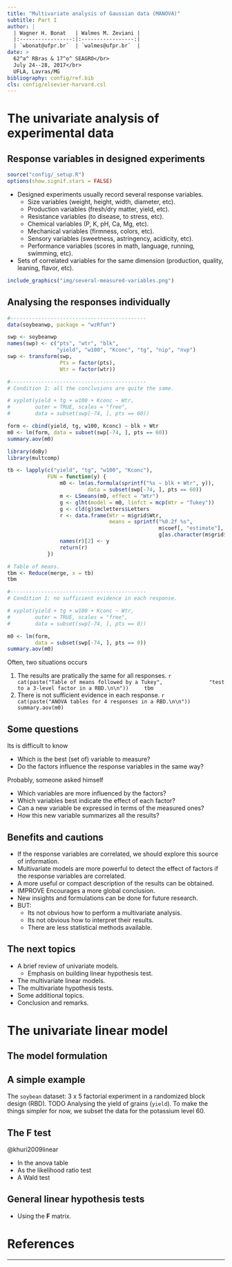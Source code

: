 ```yaml
---
title: "Multivariate analysis of Gaussian data (MANOVA)"
subtitle: Part I
author: |
  | Wagner H. Bonat   | Walmes M. Zeviani |
  |:-----------------:|:-----------------:|
  | `wbonat@ufpr.br`  | `walmes@ufpr.br`  |
date: >
  62^a^ RBras & 17^o^ SEAGRO</br>
  July 24--28, 2017</br>
  UFLA, Lavras/MG
bibliography: config/ref.bib
cls: config/elsevier-harvard.csl
---
```


# The univariate analysis of experimental data

## Response variables in designed experiments

```r
source("config/_setup.R")
options(show.signif.stars = FALSE)
```

  * Designed experiments usually record several response variables.
    - Size variables (weight, height, width, diameter, etc).
    - Production variables (fresh/dry matter, yield, etc).
    - Resistance variables (to disease, to stress, etc).
    - Chemical variables (P, K, pH, Ca, Mg, etc).
    - Mechanical variables (firmness, colors, etc).
    - Sensory variables (sweetness, astringency, acidicity, etc).
    - Performance variables (scores in math, language, running,
      swimming, etc).
  * Sets of correlated variables for the same dimension (production,
    quality, leaning, flavor, etc).

```r
include_graphics("img/several-measured-variables.png")
```

## Analysing the responses individually

<!-- Code to show to commom situations. -->
```r
#--------------------------------------------
data(soybeanwp, package = "wzRfun")

swp <- soybeanwp
names(swp) <- c("pts", "wtr", "blk",
                "yield", "w100", "Kconc", "tg", "nip", "nvp")
swp <- transform(swp,
                 Pts = factor(pts),
                 Wtr = factor(wtr))

#--------------------------------------------
# Condition 1: all the conclusions are quite the same.

# xyplot(yield + tg + w100 + Kconc ~ Wtr,
#        outer = TRUE, scales = "free",
#        data = subset(swp[-74, ], pts == 60))

form <- cbind(yield, tg, w100, Kconc) ~ blk + Wtr
m0 <- lm(form, data = subset(swp[-74, ], pts == 60))
summary.aov(m0)

library(doBy)
library(multcomp)

tb <- lapply(c("yield", "tg", "w100", "Kconc"),
             FUN = function(y) {
                 m0 <- lm(as.formula(sprintf("%s ~ blk + Wtr", y)),
                          data = subset(swp[-74, ], pts == 60))
                 m <- LSmeans(m0, effect = "Wtr")
                 g <- glht(model = m0, linfct = mcp(Wtr = "Tukey"))
                 g <- cld(g)$mcletters$Letters
                 r <- data.frame(Wtr = m$grid$Wtr,
                                 means = sprintf("%0.2f %s",
                                                 m$coef[, "estimate"],
                                                 g[as.character(m$grid$Wtr)]))
                 names(r)[2] <- y
                 return(r)
             })

# Table of means.
tbm <- Reduce(merge, x = tb)
tbm

#--------------------------------------------
# Condition 1: no sufficient evidence in each response.

# xyplot(yield + tg + w100 + Kconc ~ Wtr,
#        outer = TRUE, scales = "free",
#        data = subset(swp[-74, ], pts == 0))

m0 <- lm(form,
         data = subset(swp[-74, ], pts == 0))
summary.aov(m0)
```

Often, two situations occurs

  1. The results are pratically the same for all responses.
    ```r
    cat(paste("Table of means followed by a Tukey",
              "test to a 3-level factor in a RBD.\n\n"))
    tbm
    ```
  2. There is not sufficient evidence in each response.
    ```r
    cat(paste("ANOVA tables for 4 responses in a RBD.\n\n"))
    summary.aov(m0)
    ```

<!-- TODO Insert the canonical discrinant analysis figure here. -->

## Some questions

Its is difficult to know

  * Which is the best (set of) variable to measure?
  * Do the factors influence the response variables in the same way?

Probably, someone asked himself

  * Which variables are more influenced by the factors?
  * Which variables best indicate the effect of each factor?
  * Can a new variable be expressed in terms of the measured ones?
  * How this new variable summarizes all the results?

## Benefits and cautions

  * If the response variables are correlated, we should explore this
    source of information.
  * Multivariate models are more powerful to detect the effect of
    factors if the response variables are correlated.
  * A more useful or compact description of the results can be obtained.
  * IMPROVE Encourages a more global conclusion.
  * New insights and formulations can be done for future research.
  * BUT:
    - Its not obvious how to perform a multivariate analysis.
    - Its not obvious how to interpret their results.
    - There are less statistical methods available.

## The next topics

  * A brief review of univariate models.
    * Emphasis on building linear hypothesis test.
  * The multivariate linear models.
  * The multivariate hypothesis tests.
  * Some additional topics.
  * Conclusion and remarks.

# The univariate linear model

## The model formulation

## A simple example

The `soybean` dataset: 3 x 5 factorial experiment in a randomized block
design (RBD).  TODO Analysing the yield of grains (`yield`). To make the
things simpler for now, we subset the data for the potassium level 60.

## The F test

@khuri2009linear

  * In the anova table
  * As the likelihood ratio test
  * A Wald test

## General linear hypothesis tests

  * Using the $\mathbf{F}$ matrix.

# References

---

<!-- Insert the refereces right here! -->
<div id="refs">
</div>
